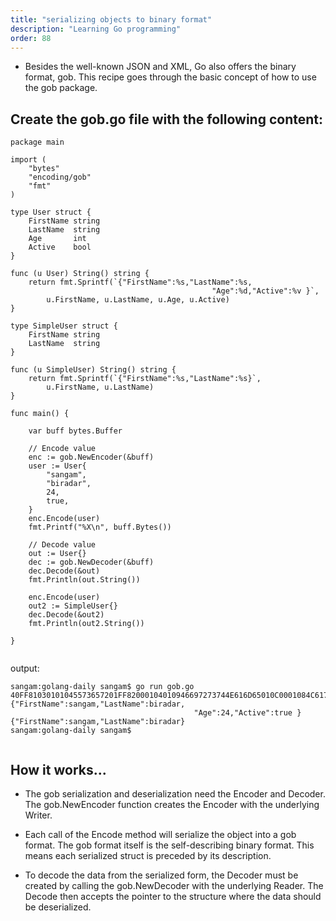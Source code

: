 ```yaml
---
title: "serializing objects to binary format"
description: "Learning Go programming"
order: 88
---
```




- Besides the well-known JSON and XML, Go also offers the binary format, gob. 
This recipe goes through the basic concept of how to use the gob package.

## Create the gob.go file with the following content:
```
package main

import (
	"bytes"
	"encoding/gob"
	"fmt"
)

type User struct {
	FirstName string
	LastName  string
	Age       int
	Active    bool
}

func (u User) String() string {
	return fmt.Sprintf(`{"FirstName":%s,"LastName":%s,
											 "Age":%d,"Active":%v }`,
		u.FirstName, u.LastName, u.Age, u.Active)
}

type SimpleUser struct {
	FirstName string
	LastName  string
}

func (u SimpleUser) String() string {
	return fmt.Sprintf(`{"FirstName":%s,"LastName":%s}`,
		u.FirstName, u.LastName)
}

func main() {

	var buff bytes.Buffer

	// Encode value
	enc := gob.NewEncoder(&buff)
	user := User{
		"sangam",
		"biradar",
		24,
		true,
	}
	enc.Encode(user)
	fmt.Printf("%X\n", buff.Bytes())

	// Decode value
	out := User{}
	dec := gob.NewDecoder(&buff)
	dec.Decode(&out)
	fmt.Println(out.String())

	enc.Encode(user)
	out2 := SimpleUser{}
	dec.Decode(&out2)
	fmt.Println(out2.String())

}


```
output:

```
sangam:golang-daily sangam$ go run gob.go
40FF81030101045573657201FF82000104010946697273744E616D65010C0001084C6173744E616D65010C0001034167650104000106416374697665010200000018FF82010673616E67616D0107626972616461720130010100
{"FirstName":sangam,"LastName":biradar,
										 "Age":24,"Active":true }
{"FirstName":sangam,"LastName":biradar}
sangam:golang-daily sangam$ 


```

## How it works...

- The gob serialization and deserialization need the Encoder and Decoder.
The gob.NewEncoder function creates the Encoder with the underlying Writer. 
- Each call of the Encode method will serialize the object into a gob format. 
The gob format itself is the self-describing binary format. This means each serialized struct is preceded by its description.

- To decode the data from the serialized form, the Decoder must be created by calling the gob.NewDecoder with the underlying Reader. The Decode then accepts the pointer to the structure where the data should be deserialized. 
